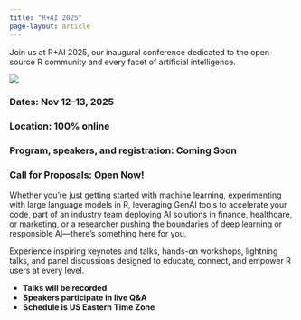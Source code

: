 ```yaml
---
title: "R+AI 2025"
page-layout: article
---
```


Join us at R+AI 2025, our inaugural conference dedicated to the open-source 
R community and every facet of artificial intelligence. 

![](images/R+AI-main-image.png)

### **Dates:** Nov 12–13, 2025
### **Location:** 100% online
### Program, speakers, and registration: Coming Soon 
### **Call for Proposals:** [Open Now!](cfp.qmd)  

Whether you're just getting started with machine learning, experimenting 
with large language models in R, leveraging GenAI tools to accelerate your 
code, part of an industry team deploying AI solutions in finance, 
healthcare, or marketing, or a researcher pushing the boundaries of deep 
learning or responsible AI—there's something here for you. 

Experience inspiring keynotes and talks, hands-on workshops, lightning 
talks, and panel discussions designed to educate, connect, and empower 
R users at every level.


- **Talks will be recorded**  
- **Speakers participate in live Q&A**  
- **Schedule is US Eastern Time Zone**

